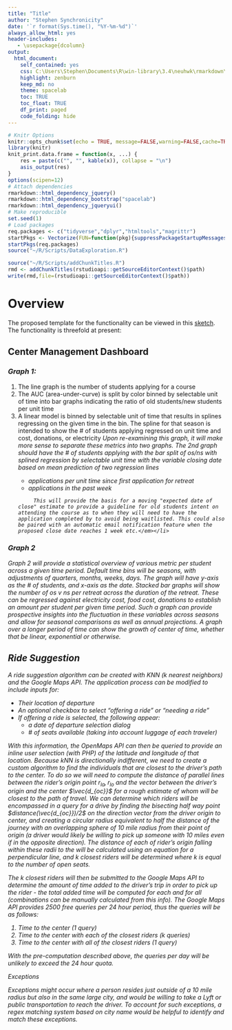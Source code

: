 ```yaml
---
title: "Title"
author: "Stephen Synchronicity"
date: '`r format(Sys.time(), "%Y-%m-%d")`'
always_allow_html: yes
header-includes:
   - \usepackage{dcolumn}
output: 
  html_document: 
    self_contained: yes
    css: C:\Users\Stephen\Documents\R\win-library\3.4\neuhwk\rmarkdown\templates\DA5030\resources\bootstrap.min.css
    highlight: zenburn
    keep_md: no
    theme: spacelab
    toc: TRUE
    toc_float: TRUE
    df_print: paged
    code_folding: hide
---
```

```r
# Knitr Options
knitr::opts_chunk$set(echo = TRUE, message=FALSE,warning=FALSE,cache=TRUE, fig.align='center', fig.height=5, fig.width=8, tidy=TRUE, tidy.opts=list(width.cutoff=80))
library(knitr)
knit_print.data.frame = function(x, ...) {
    res = paste(c("", "", kable(x)), collapse = "\n")
    asis_output(res)
}
options(scipen=12)
# Attach dependencies
rmarkdown::html_dependency_jquery()
rmarkdown::html_dependency_bootstrap("spacelab")
rmarkdown::html_dependency_jqueryui()
# Make reproducible
set.seed(1)
# Load packages
req.packages <- c("tidyverse","dplyr","htmltools","magrittr")
startPkgs <- Vectorize(FUN=function(pkg){suppressPackageStartupMessages(library(pkg,character.only = T))})
startPkgs(req.packages)
source("~/R/Scripts/DataExploration.R")
```
```r
source("~/R/Scripts/addChunkTitles.R")
rmd <- addChunkTitles(rstudioapi::getSourceEditorContext()$path)
write(rmd,file=(rstudioapi::getSourceEditorContext()$path))
```

# Overview
<p>The proposed template for the functionality can be viewed in this <a href="https://drive.google.com/open?id=1qQ88NgJNhbMgiVAYEGrdZM45PsV-lC1o">sketch</a>. The functionality is threefold at present:</p>

## Center Management Dashboard 

### <em>Graph 1:</em>
<ol>
    <li>The line graph is the number of students applying for a course</li>
    <li>The AUC (area-under-curve) is split by color binned by selectable unit of time into bar graphs indicating the ratio of old students/new students per unit time</li>
    <li>A linear model is binned by selectable unit of time that results in splines regressing on the given time in the bin. The spline for that season is intended to show the # of students applying regressed on unit time and cost, donations, or electricity <em>Upon re-examining this graph, it will make more sense to separate these metrics into two graphs. The 2nd graph should have the # of students applying with the bar split of os/ns with splined regression by selectable unit time with the variable closing date based on mean prediction of two regression lines 
        <ul>
             <li>applications per unit time since first application for retreat </li>
             <li>applications in the past week </li>
         </ul>
         This will provide the basis for a moving "expected date of close" estimate to provide a guideline for old students intent on attending the course as to when they will need to have the application completed by to avoid being waitlisted. This could also be paired with an automatic email notification feature when the proposed close date reaches 1 week etc.</em></li>
</ol>

### <em>Graph 2</em>
<p>Graph 2 will provide a statistical overview of various metric per student across a given time period. Default time bins will be seasons, with adjustments of quarters, months, weeks, days. The graph will have y-axis as the # of students, and x-axis as the date. Stacked bar graphs will show the number of os v ns per retreat across the duration of the retreat. These can be regressed against electricity cost, food cost, donations to establish an amount per student per given time period. Such a graph can provide prospective insights into the fluctuation in these variables across seasons and allow for seasonal comparisons as well as annual projections. A graph over a longer period of time can show the growth of center of time, whether that be linear, exponential or otherwise.</p>

## Ride Suggestion
<p>A ride suggestion algorithm can be created with KNN (k nearest neighbors) and the Google Maps API. The application process can be modified to include inputs for: </p>
<ul>
     <li>Their location of departure</li>
     <li>An optional checkbox to select "offering a ride" or "needing a ride"</li>
     <li>If offering a ride is selected, the following appear: <ul>
         <li>a date of departure selection dialog</li>
         <li># of seats available (taking into account luggage of each traveler)</li>
     </ul> </li>
 </ul> 
 <p>With this information, the OpenMaps API can then be queried to provide an inline user selection (with PHP) of the latitude and longitude of that location. Because kNN is directionally indifferent, we need to create a custom algorithm to find the individuals that are closest to the driver's path to the center. To do so we will need to compute the distance of parallel lines between the rider's origin point $r_{la},r_{lo}$ and the vector between the driver's origin and the center $\vec{d_{oc}}$ for a rough estimate of whom will be closest to the path of travel. We can determine which riders will be encompassed in a query for a drive by finding the bisecting half way point $distance(\vec{d_{oc}})/2$ on the direction vector from the driver origin to center, and creating a circular radius equivalent to half the distance of the journey with an overlapping sphere of 10 mile radius from their point of origin (a driver would likely be willing to pick up someone with 10 miles even if in the opposite direction). The distance of each of rider's origin falling within these radii to the \vec{d_{oc}} will be calculated using an equation for a perpendicular line, and k closest riders will be determined where k is equal to the number of open seats.</p>
<p>The k closest riders will then be submitted to the Google Maps API to determine the amount of time added to the driver's trip in order to pick up the rider - the total added time will be computed for each and for all (combinations can be manually calculated from this info). The Google Maps API provides 2500 free queries per 24 hour period, thus the queries will be as follows:</p>
<ol>
     <li>Time to the center (1 query)</li>
     <li>Time to the center with each of the closest riders (k queries)</li>
     <li>Time to the center with all of the closest riders (1 query)</li>
 </ol> 
 <p>With the pre-computation described above, the queries per day will be unlikely to exceed the 24 hour quota.</p>
<em>Exceptions</em>
 <p>Exceptions might occur where a person resides just outside of a 10 mile radius but also in the same large city, and would be willing to take a Lyft or public transportation to reach the driver. To account for such exceptions, a regex matching system based on city name would be helpful to identify and match these exceptions.</p>
 
```r

```

